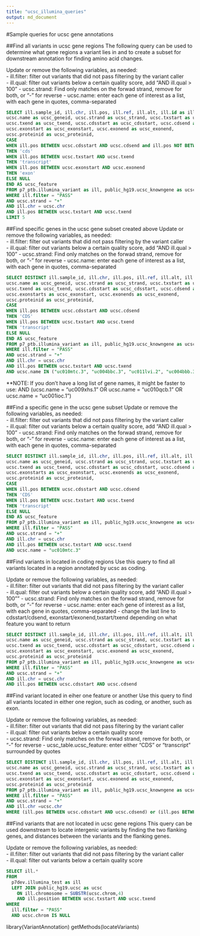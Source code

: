 ```yaml
---
title: "ucsc_illumina_queries"
output: md_document
---
```


#Sample queries for ucsc gene annotations

##Find all variants in ucsc gene regions
The following query can be used to determine what gene regions a variant lies in and to create a subset for downstream annotation for finding amino acid changes. 

Update or remove the following variables, as needed:  
- ill.filter: filter out variants that did not pass filtering by the variant caller  
- ill.qual: filter out variants below a certain quality score, add "AND ill.qual > 100"
- ucsc.strand: Find only matches on the forwad strand, remove for both, or "-" for reverse
- ucsc.name: enter each gene of interest as a list, with each gene in quotes, comma-separated 

```sql
SELECT ill.sample_id, ill.chr, ill.pos, ill.ref, ill.alt, ill.id as ill_rsID, 
ucsc.name as ucsc_geneid, ucsc.strand as ucsc_strand, ucsc.txstart as ucsc_txstart, 
ucsc.txend as ucsc_txend, ucsc.cdsstart as ucsc_cdsstart, ucsc.cdsend as ucsc_cdsend, 
ucsc.exonstart as ucsc_exonstart, ucsc.exonend as ucsc_exonend, 
ucsc.proteinid as ucsc_proteinid,
CASE 
WHEN ill.pos BETWEEN ucsc.cdsstart AND ucsc.cdsend and ill.pos NOT BETWEEN ucsc.exonstart and ucsc.exonend
THEN 'cds' 
WHEN ill.pos BETWEEN ucsc.txstart AND ucsc.txend
THEN 'transcript'
WHEN ill.pos BETWEEN ucsc.exonstart AND ucsc.exonend
THEN 'exon'
ELSE NULL
END AS ucsc_feature
FROM p7_ptb.illumina_variant as ill, public_hg19.ucsc_knowngene as ucsc
WHERE ill.filter = "PASS" 
AND ucsc.strand = "+"
AND ill.chr = ucsc.chr
AND ill.pos BETWEEN ucsc.txstart AND ucsc.txend  
LIMIT 5
```

##Find specific genes in the ucsc gene subset created above
Update or remove the following variables, as needed:  
- ill.filter: filter out variants that did not pass filtering by the variant caller  
- ill.qual: filter out variants below a certain quality score, add "AND ill.qual > 100"
- ucsc.strand: Find only matches on the forwad strand, remove for both, or "-" for reverse
- ucsc.name: enter each gene of interest as a list, with each gene in quotes, comma-separated  

```sql
SELECT DISTINCT ill.sample_id, ill.chr, ill.pos, ill.ref, ill.alt, ill.id as ill_rsID, 
ucsc.name as ucsc_geneid, ucsc.strand as ucsc_strand, ucsc.txstart as ucsc_txstart, 
ucsc.txend as ucsc_txend, ucsc.cdsstart as ucsc_cdsstart, ucsc.cdsend as ucsc_cdsend, 
ucsc.exonstarts as ucsc_exonstart, ucsc.exonends as ucsc_exonend, 
ucsc.proteinid as ucsc_proteinid,
CASE 
WHEN ill.pos BETWEEN ucsc.cdsstart AND ucsc.cdsend 
THEN 'CDS' 
WHEN ill.pos BETWEEN ucsc.txstart AND ucsc.txend
THEN 'transcript'
ELSE NULL
END AS ucsc_feature
FROM p7_ptb.illumina_variant as ill, public_hg19.ucsc_knowngene as ucsc
WHERE ill.filter = "PASS" 
AND ucsc.strand = "+"
AND ill.chr = ucsc.chr 
AND ill.pos BETWEEN ucsc.txstart AND ucsc.txend  
AND ucsc.name IN ("uc010mtc.3", "uc004bbc.3", "uc011lvi.2", "uc004bbb.3", "uc010mtc.3")
```

**NOTE: If you don't have a long list of gene names, it might be faster to use: 
AND (ucsc.name = "uc009xhs.1" OR ucsc.name = "uc010qcb.1" OR ucsc.name = "uc001ioc.1")

##Find a specific gene in the ucsc gene subset 
Update or remove the following variables, as needed:  
- ill.filter: filter out variants that did not pass filtering by the variant caller  
- ill.qual: filter out variants below a certain quality score, add "AND ill.qual > 100"
- ucsc.strand: Find only matches on the forwad strand, remove for both, or "-" for reverse
- ucsc.name: enter each gene of interest as a list, with each gene in quotes, comma-separated 

```sql
SELECT DISTINCT ill.sample_id, ill.chr, ill.pos, ill.ref, ill.alt, ill.id as ill_rsID, 
ucsc.name as ucsc_geneid, ucsc.strand as ucsc_strand, ucsc.txstart as ucsc_txstart, 
ucsc.txend as ucsc_txend, ucsc.cdsstart as ucsc_cdsstart, ucsc.cdsend as ucsc_cdsend, 
ucsc.exonstarts as ucsc_exonstart, ucsc.exonends as ucsc_exonend, 
ucsc.proteinid as ucsc_proteinid,
CASE 
WHEN ill.pos BETWEEN ucsc.cdsstart AND ucsc.cdsend 
THEN 'CDS' 
WHEN ill.pos BETWEEN ucsc.txstart AND ucsc.txend
THEN 'transcript'
ELSE NULL
END AS ucsc_feature
FROM p7_ptb.illumina_variant as ill, public_hg19.ucsc_knowngene as ucsc
WHERE ill.filter = "PASS" 
AND ucsc.strand = "+"
AND ill.chr = ucsc.chr
AND ill.pos BETWEEN ucsc.txstart AND ucsc.txend  
AND ucsc.name = "uc010mtc.3"
```
##Find variants in located in coding regions
Use this query to find all variants located in a region annotated by ucsc as coding. 

Update or remove the following variables, as needed:  
- ill.filter: filter out variants that did not pass filtering by the variant caller  
- ill.qual: filter out variants below a certain quality score, add "AND ill.qual > 100""
- ucsc.strand: Find only matches on the forwad strand, remove for both, or "-" for reverse
- ucsc.name: enter each gene of interest as a list, with each gene in quotes, comma-separated 
- change the last line to cdsstart/cdsend, exonstart/exonend,txstart/txend depending on what feature you want to return

```sql
SELECT DISTINCT ill.sample_id, ill.chr, ill.pos, ill.ref, ill.alt, ill.id as ill_rsID, 
ucsc.name as ucsc_geneid, ucsc.strand as ucsc_strand, ucsc.txstart as ucsc_txstart, 
ucsc.txend as ucsc_txend, ucsc.cdsstart as ucsc_cdsstart, ucsc.cdsend as ucsc_cdsend, 
ucsc.exonstart as ucsc_exonstart, ucsc.exonend as ucsc_exonend, 
ucsc.proteinid as ucsc_proteinid
FROM p7_ptb.illumina_variant as ill, public_hg19.ucsc_knowngene as ucsc
WHERE ill.filter = "PASS" 
AND ucsc.strand = "+"
AND ill.chr = ucsc.chr
AND ill.pos BETWEEN ucsc.cdsstart AND ucsc.cdsend 
```

##Find variant located in eiher one feature or another
Use this query to find all variants located in either one region, such as coding, or another, such as exon. 

Update or remove the following variables, as needed:  
- ill.filter: filter out variants that did not pass filtering by the variant caller  
- ill.qual: filter out variants below a certain quality score  
- ucsc.strand: Find only matches on the forwad strand, remove for both, or "-" for reverse
- ucsc_table.ucsc_feature: enter either "CDS" or "transcript" surrounded by quotes

```sql
SELECT DISTINCT ill.sample_id, ill.chr, ill.pos, ill.ref, ill.alt, ill.id as ill_rsID, 
ucsc.name as ucsc_geneid, ucsc.strand as ucsc_strand, ucsc.txstart as ucsc_txstart, 
ucsc.txend as ucsc_txend, ucsc.cdsstart as ucsc_cdsstart, ucsc.cdsend as ucsc_cdsend, 
ucsc.exonstart as ucsc_exonstart, ucsc.exonend as ucsc_exonend, 
ucsc.proteinid as ucsc_proteinid
FROM p7_ptb.illumina_variant as ill, public_hg19.ucsc_knowngene as ucsc
WHERE ill.filter = "PASS" 
AND ucsc.strand = "+"
AND ill.chr =ucsc.chr
WHERE (ill.pos BETWEEN ucsc.cdsstart AND ucsc.cdsend) or (ill.pos BETWEEN ucsc.txstart AND ucsc.txsend)
```

##Find variants that are not located in ucsc gene regions
This query can be used downstream to locate intergenic variants by finding the two flanking genes, and distances between the variants and the flanking genes.

Update or remove the following variables, as needed:  
- ill.filter: filter out variants that did not pass filtering by the variant caller  
- ill.qual: filter out variants below a certain quality score  

```sql
SELECT ill.* 
FROM
  p7dev.illumina_test as ill
  LEFT JOIN public_hg19.ucsc as ucsc
    ON ill.chromosome = SUBSTR(ucsc.chrom,4) 
    AND ill.position BETWEEN ucsc.txstart AND ucsc.txend
WHERE
  ill.filter = "PASS" 
  AND ucsc.chrom IS NULL
```



library(VariantAnnotation)
getMethods(locateVariants)

